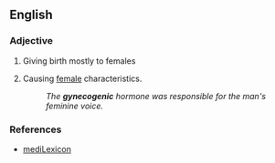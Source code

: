==English==

===Adjective===
{{en-adj}}

#{{medicine}} Giving birth mostly to females
#{{context|obsolete|biology}} Causing [[female]] characteristics.
#: ''The '''gynecogenic''' hormone was responsible for the man's feminine voice.''

===References===
*[http://www.medilexicon.com/medicaldictionary.php?t=38833 mediLexicon]